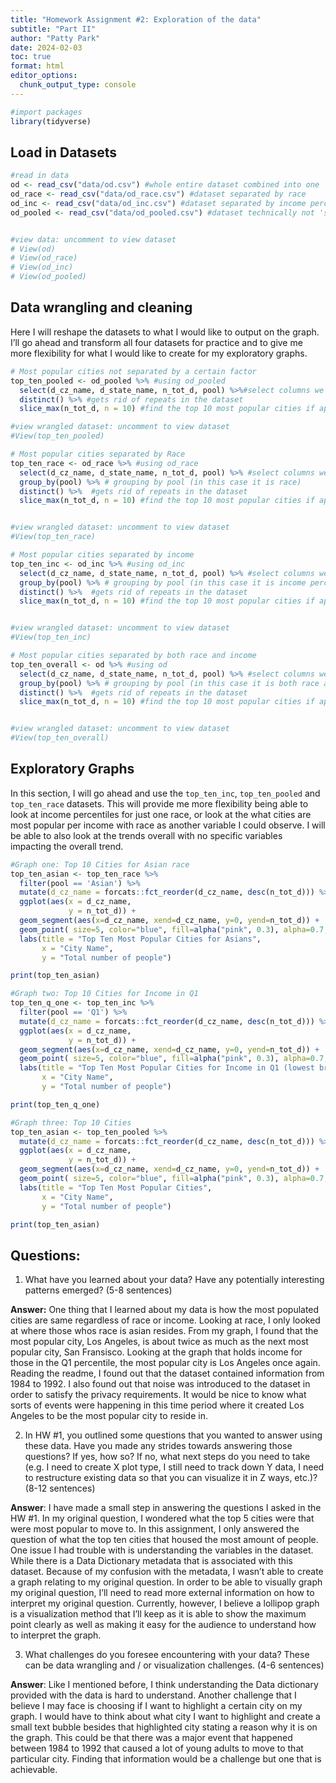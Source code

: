 ```yaml
---
title: "Homework Assignment #2: Exploration of the data"
subtitle: "Part II"
author: "Patty Park"
date: 2024-02-03
toc: true
format: html
editor_options: 
  chunk_output_type: console
---
```



```r
#import packages
library(tidyverse)
```


## Load in Datasets
```r

#read in data
od <- read_csv("data/od.csv") #whole entire dataset combined into one
od_race <- read_csv("data/od_race.csv") #dataset separated by race
od_inc <- read_csv("data/od_inc.csv") #dataset separated by income percentiles
od_pooled <- read_csv("data/od_pooled.csv") #dataset technically not 'separated' by a specific factor


#view data: uncomment to view dataset
# View(od)
# View(od_race)
# View(od_inc)
# View(od_pooled)
```

## Data wrangling and cleaning

Here I will reshape the datasets to what I would like to output on the graph. I'll go ahead and transform all four datasets for practice and to give me more flexibility for what I would like to create for my exploratory graphs.


```r
# Most popular cities not separated by a certain factor
top_ten_pooled <- od_pooled %>% #using od_pooled
  select(d_cz_name, d_state_name, n_tot_d, pool) %>%#select columns we are interested in, helps get rid of repeats
  distinct() %>% #gets rid of repeats in the dataset
  slice_max(n_tot_d, n = 10) #find the top 10 most popular cities if applicable

#view wrangled dataset: uncomment to view dataset
#View(top_ten_pooled)
```


```r
# Most popular cities separated by Race
top_ten_race <- od_race %>% #using od_race
  select(d_cz_name, d_state_name, n_tot_d, pool) %>% #select columns we are interested in, helps get rid of repeats
  group_by(pool) %>% # grouping by pool (in this case it is race)
  distinct() %>%  #gets rid of repeats in the dataset
  slice_max(n_tot_d, n = 10) #find the top 10 most popular cities if applicable for each race


#view wrangled dataset: uncomment to view dataset
#View(top_ten_race)

```

```r
# Most popular cities separated by income
top_ten_inc <- od_inc %>% #using od_inc
  select(d_cz_name, d_state_name, n_tot_d, pool) %>% #select columns we are interested in, helps get rid of repeats
  group_by(pool) %>% # grouping by pool (in this case it is income percentiles)
  distinct() %>%  #gets rid of repeats in the dataset
  slice_max(n_tot_d, n = 10) #find the top 10 most popular cities if applicable for each income percentile


#view wrangled dataset: uncomment to view dataset
#View(top_ten_inc)
```

```r
# Most popular cities separated by both race and income
top_ten_overall <- od %>% #using od
  select(d_cz_name, d_state_name, n_tot_d, pool) %>% #select columns we are interested in, helps get rid of repeats
  group_by(pool) %>% # grouping by pool (in this case it is both race and income)
  distinct() %>%  #gets rid of repeats in the dataset
  slice_max(n_tot_d, n = 10) #find the top 10 most popular cities if applicable for race and income percentile


#view wrangled dataset: uncomment to view dataset
#View(top_ten_overall)
```


## Exploratory Graphs

In this section, I will go ahead and use the `top_ten_inc`, `top_ten_pooled` and `top_ten_race` datasets. This will provide me more flexibility being able to look at income percentiles for just one race, or look at the what cities are most popular per income with race as another variable I could observe. I will be able to also look at the trends overall with no specific variables impacting the overall trend.

```r
#Graph one: Top 10 Cities for Asian race
top_ten_asian <- top_ten_race %>% 
  filter(pool == 'Asian') %>% 
  mutate(d_cz_name = forcats::fct_reorder(d_cz_name, desc(n_tot_d))) %>% 
  ggplot(aes(x = d_cz_name,
             y = n_tot_d)) +
  geom_segment(aes(x=d_cz_name, xend=d_cz_name, y=0, yend=n_tot_d)) +
  geom_point( size=5, color="blue", fill=alpha("pink", 0.3), alpha=0.7, shape=21, stroke=2) +
  labs(title = "Top Ten Most Popular Cities for Asians",
       x = "City Name",
       y = "Total number of people")

print(top_ten_asian)
``` 


```r
#Graph two: Top 10 Cities for Income in Q1
top_ten_q_one <- top_ten_inc %>% 
  filter(pool == 'Q1') %>% 
  mutate(d_cz_name = forcats::fct_reorder(d_cz_name, desc(n_tot_d))) %>% 
  ggplot(aes(x = d_cz_name,
             y = n_tot_d)) +
  geom_segment(aes(x=d_cz_name, xend=d_cz_name, y=0, yend=n_tot_d)) +
  geom_point( size=5, color="blue", fill=alpha("pink", 0.3), alpha=0.7, shape=21, stroke=2) +
  labs(title = "Top Ten Most Popular Cities for Income in Q1 (lowest bracket)",
       x = "City Name",
       y = "Total number of people")

print(top_ten_q_one)
```


```r
#Graph three: Top 10 Cities
top_ten_asian <- top_ten_pooled %>% 
  mutate(d_cz_name = forcats::fct_reorder(d_cz_name, desc(n_tot_d))) %>% 
  ggplot(aes(x = d_cz_name, 
             y = n_tot_d)) +
  geom_segment(aes(x=d_cz_name, xend=d_cz_name, y=0, yend=n_tot_d)) +
  geom_point( size=5, color="blue", fill=alpha("pink", 0.3), alpha=0.7, shape=21, stroke=2) +
  labs(title = "Top Ten Most Popular Cities",
       x = "City Name",
       y = "Total number of people")

print(top_ten_asian)
```


## Questions:

1. What have you learned about your data? Have any potentially interesting patterns emerged? (5-8 sentences)

**Answer:** One thing that I learned about my data is how the most populated cities are same regardless of race or income. Looking at race, I only looked at where those whos race is asian resides. From my graph, I found that the most popular city, Los Angeles, is about twice as much as the next most popular city, San Fransisco. Looking at the graph that holds income for those in the Q1 percentile, the most popular city is Los Angeles once again. Reading the readme, I found out that the dataset contained information from 1984 to 1992. I also found out that noise was introduced to the dataset in order to satisfy the privacy requirements. It would be nice to know what sorts of events were happening in this time period where it created Los Angeles to be the most popular city to reside in.

2. In HW #1, you outlined some questions that you wanted to answer using these data. Have you made any strides towards answering those questions? If yes, how so? If no, what next steps do you need to take (e.g. I need to create X plot type, I still need to track down Y data, I need to restructure existing data so that you can visualize it in Z ways, etc.)? (8-12 sentences)

**Answer**: I have made a small step in answering the questions I asked in the HW #1. In my original question, I wondered what the top 5 cities were that were most popular to move to. In this assignment, I only answered the question of what the top ten cities that housed the most amount of people. One issue I had trouble with is understanding the variables in the dataset. While there is a Data Dictionary metadata that is associated with this dataset. Because of my confusion with the metadata, I wasn't able to create a graph relating to my original question. In order to be able to visually graph my original question, I'll need to read more external information on how to interpret my original question. Currently, however, I believe a lollipop graph is a visualization method that I'll keep as it is able to show the maximum point clearly as well as making it easy for the audience to understand how to interpret the graph.

3. What challenges do you foresee encountering with your data? These can be data wrangling and / or visualization challenges. (4-6 sentences)

**Answer**: Like I mentioned before, I think understanding the Data dictionary provided with the data is hard to understand. Another challenge that I believe I may face is choosing if I want to highlight a certain city on my graph. I would have to think about what city I want to highlight and create a small text bubble besides that highlighted city stating a reason why it is on the graph. This could be that there was a major event that happened between 1984 to 1992 that caused a lot of young adults to move to that particular city. Finding that information would be a challenge but one that is achievable.

